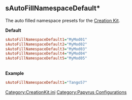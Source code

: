 <onlyinclude>
== sAutoFillNamespaceDefault* ==
The auto filled namespace presets for the [[Creation Kit]].

'''Default'''
<source lang="ini">
sAutoFillNamespaceDefault1="MyMod01"
sAutoFillNamespaceDefault2="MyMod02"
sAutoFillNamespaceDefault3="MyMod03"
sAutoFillNamespaceDefault4="MyMod04"
sAutoFillNamespaceDefault5="MyMod05"
</Source>
<BR>
'''Example'''
<source lang="ini">
sAutoFillNamespaceDefault1="Tango57"
</Source>
</onlyinclude>


[[Category:CreationKit.ini]]
[[Category:Papyrus Configurations]]